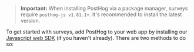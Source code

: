 > **Important:** When installing PostHog via a package manager, surveys require `posthog-js v1.81.1+`. It's recommended to install the latest version.

To get started with surveys, add PostHog to your web app by installing our [Javascript web SDK](/docs/libraries/js) (if you haven't already). There are two methods to do so:


<WebInstall />
